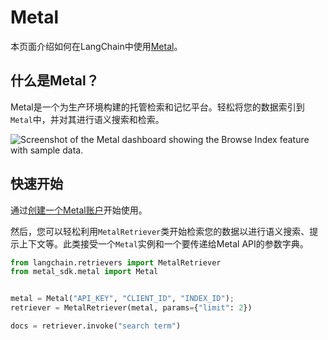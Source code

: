 # Metal

本页面介绍如何在LangChain中使用[Metal](https://getmetal.io)。

## 什么是Metal？

Metal是一个为生产环境构建的托管检索和记忆平台。轻松将您的数据索引到`Metal`中，并对其进行语义搜索和检索。

![Screenshot of the Metal dashboard showing the Browse Index feature with sample data.](/img/MetalDash.png "Metal Dashboard Interface")

## 快速开始

通过[创建一个Metal账户](https://app.getmetal.io/signup)开始使用。

然后，您可以轻松利用`MetalRetriever`类开始检索您的数据以进行语义搜索、提示上下文等。此类接受一个`Metal`实例和一个要传递给Metal API的参数字典。

```python
from langchain.retrievers import MetalRetriever
from metal_sdk.metal import Metal


metal = Metal("API_KEY", "CLIENT_ID", "INDEX_ID");
retriever = MetalRetriever(metal, params={"limit": 2})

docs = retriever.invoke("search term")
```
